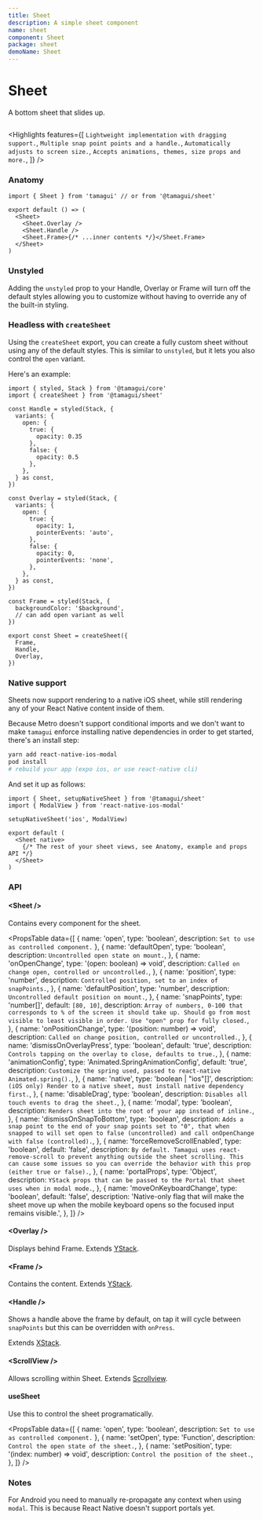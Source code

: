 ```yaml
---
title: Sheet
description: A simple sheet component
name: sheet
component: Sheet
package: sheet
demoName: Sheet
---
```


# Sheet

<Description>A bottom sheet that slides up.</Description>

<HeroContainer showAnimationDriverControl>
  <SheetDemo />
</HeroContainer>

```tsx hero template=Sheet

```

<Highlights
  features={[
    `Lightweight implementation with dragging support.`,
    `Multiple snap point points and a handle.`,
    `Automatically adjusts to screen size.`,
    `Accepts animations, themes, size props and more.`,
  ]}
/>

### Anatomy

```tsx
import { Sheet } from 'tamagui' // or from '@tamagui/sheet'

export default () => (
  <Sheet>
    <Sheet.Overlay />
    <Sheet.Handle />
    <Sheet.Frame>{/* ...inner contents */}</Sheet.Frame>
  </Sheet>
)
```

### Unstyled

Adding the `unstyled` prop to your Handle, Overlay or Frame will turn off the default styles allowing you to customize without having to override any of the built-in styling.

### Headless with `createSheet`

Using the `createSheet` export, you can create a fully custom sheet without using any of the default styles. This is similar to `unstyled`, but it lets you also control the `open` variant.

Here's an example:

```tsx
import { styled, Stack } from '@tamagui/core'
import { createSheet } from '@tamagui/sheet'

const Handle = styled(Stack, {
  variants: {
    open: {
      true: {
        opacity: 0.35
      },
      false: {
        opacity: 0.5
      },
    },
  } as const,
})

const Overlay = styled(Stack, {
  variants: {
    open: {
      true: {
        opacity: 1,
        pointerEvents: 'auto',
      },
      false: {
        opacity: 0,
        pointerEvents: 'none',
      },
    },
  } as const,
})

const Frame = styled(Stack, {
  backgroundColor: '$background',
  // can add open variant as well
})

export const Sheet = createSheet({
  Frame,
  Handle,
  Overlay,
})
```

### Native support

Sheets now support rendering to a native iOS sheet, while still rendering any of your React Native content inside of them.

Because Metro doesn't support conditional imports and we don't want to make `tamagui` enforce installing native dependencies in order to get started, there's an install step:

```sh
yarn add react-native-ios-modal
pod install
# rebuild your app (expo ios, or use react-native cli)
```

And set it up as follows:

```tsx
import { Sheet, setupNativeSheet } from '@tamagui/sheet'
import { ModalView } from 'react-native-ios-modal'

setupNativeSheet('ios', ModalView)

export default (
  <Sheet native>
    {/* The rest of your sheet views, see Anatomy, example and props API */}
  </Sheet>
)
```

### API

#### &lt;Sheet /&gt;

Contains every component for the sheet.

<PropsTable
  data={[
    { name: 'open', type: 'boolean', description: `Set to use as controlled component.` },
    {
      name: 'defaultOpen',
      type: 'boolean',
      description: `Uncontrolled open state on mount.`,
    },
    {
      name: 'onOpenChange',
      type: '(open: boolean) => void',
      description: `Called on change open, controlled or uncontrolled.`,
    },
    {
      name: 'position',
      type: 'number',
      description: `Controlled position, set to an index of snapPoints.`,
    },
    {
      name: 'defaultPosition',
      type: 'number',
      description: `Uncontrolled default position on mount.`,
    },
    {
      name: 'snapPoints',
      type: 'number[]',
      default: `[80, 10]`,
      description: `Array of numbers, 0-100 that corresponds to % of the screen it should take up. Should go from most visible to least visible in order. Use "open" prop for fully closed.`,
    },
    {
      name: 'onPositionChange',
      type: '(position: number) => void',
      description: `Called on change position, controlled or uncontrolled.`,
    },
    {
      name: 'dismissOnOverlayPress',
      type: 'boolean',
      default: 'true',
      description: `Controls tapping on the overlay to close, defaults to true.`,
    },
    {
      name: 'animationConfig',
      type: 'Animated.SpringAnimationConfig',
      default: 'true',
      description: `Customize the spring used, passed to react-native Animated.spring().`,
    },
    {
      name: 'native',
      type: 'boolean | "ios"[]',
      description: `(iOS only) Render to a native sheet, must install native dependency first.`,
    },
    {
      name: 'disableDrag',
      type: 'boolean',
      description: `Disables all touch events to drag the sheet.`,
    },
    {
      name: 'modal',
      type: 'boolean',
      description: `Renders sheet into the root of your app instead of inline.`,
    },
    {
      name: 'dismissOnSnapToBottom',
      type: 'boolean',
      description: `Adds a snap point to the end of your snap points set to "0", that when snapped to will set open to false (uncontrolled) and call onOpenChange with false (controlled).`,
    },
    {
      name: 'forceRemoveScrollEnabled',
      type: 'boolean',
      default: 'false',
      description: `By default. Tamagui uses react-remove-scroll to prevent anything outside the sheet scrolling. This can cause some issues so you can override the behavior with this prop (either true or false).`,
    },
    {
      name: 'portalProps',
      type: 'Object',
      description: `YStack props that can be passed to the Portal that sheet uses when in modal mode.`,
    },
    {
      name: 'moveOnKeyboardChange',
      type: 'boolean',
      default: 'false',
      description:
        'Native-only flag that will make the sheet move up when the mobile keyboard opens so the focused input remains visible.',
    },
  ]}
/>

#### &lt;Overlay /&gt;

Displays behind Frame. Extends [YStack](/docs/components/stacks).

#### &lt;Frame /&gt;

Contains the content. Extends [YStack](/docs/components/stacks).

#### &lt;Handle /&gt;

Shows a handle above the frame by default, on tap it will cycle between `snapPoints` but this can be overridden with `onPress`.

Extends [XStack](/docs/components/stacks).

#### &lt;ScrollView /&gt;

Allows scrolling within Sheet. Extends [Scrollview](/docs/components/scroll-view).

#### useSheet

Use this to control the sheet programatically.

<PropsTable
  data={[
    { name: 'open', type: 'boolean', description: `Set to use as controlled component.` },
    {
      name: 'setOpen',
      type: 'Function',
      description: `Control the open state of the sheet.`,
    },
    {
      name: 'setPosition',
      type: '(index: number) => void',
      description: `Control the position of the sheet.`,
    },
  ]}
/>

### Notes

For Android you need to manually re-propagate any context when using `modal`. This is because React Native doesn't support portals yet.

